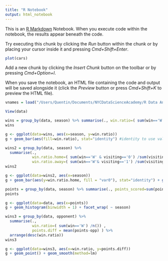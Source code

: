 ```yaml
---
title: "R Notebook"
output: html_notebook
---
```


This is an [R Markdown](http://rmarkdown.rstudio.com) Notebook. When you execute code within the notebook, the results appear beneath the code. 

Try executing this chunk by clicking the *Run* button within the chunk or by placing your cursor inside it and pressing *Cmd+Shift+Enter*. 

```r
plot(cars)
```

Add a new chunk by clicking the *Insert Chunk* button on the toolbar or by pressing *Cmd+Option+I*.

When you save the notebook, an HTML file containing the code and output will be saved alongside it (click the *Preview* button or press *Cmd+Shift+K* to preview the HTML file).
```r
vnames = load("/Users/Quentin/Documents/NYCDataScienceAcademy/R Data Analysis and Visualization/Week 4/Knicks.rda")
```

```r
View(data)
```

```r
wins = group_by(data, season) %>% summarise(., win.ratio=( sum(win=='W') /n()) ) 
wins
```

```r
g <- ggplot(data=wins, aes(x=season, y=win.ratio)) 
g + geom_bar(aes(fill=win.ratio), stat="identity") #identity to use value vs the count
```

```r
wins2 = group_by(data, season) %>% 
  summarise(., 
            win.ratio.home=( sum(win=='W' & visiting=='0') /sum(visiting=='0')), 
            win.ratio.away=( sum(win=='W'& visiting=='1') /sum(visiting=='1')) ) 
wins2
```

```r
g <- ggplot(data=wins2, aes(x=season)) 
g + geom_bar(aes(y=win.ratio.home, fill = "var0"), stat="identity") + geom_bar(aes(y=win.ratio.away, fill = "var1"), stat="identity")
```

```r
points = group_by(data, season) %>% summarise(., points_scored=sum(points)  ) 
points
```

```r
g <- ggplot(data=data, aes(x=points))
g + geom_histogram(binwidth = 1) + facet_wrap( ~ season)
```

```r
wins3 = group_by(data, opponent) %>% 
  summarise(., 
            win.ratio=( sum(win=='W') /n()) ,
            points.diff = mean(points-opp) ) %>%
  arrange(desc(win.ratio))
wins3
```

```r
g <- ggplot(data=wins3, aes(x=win.ratio, y=points.diff))
g + geom_point() + geom_smooth(method=lm) 

```

```r

```


